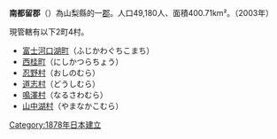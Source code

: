 {{日本郡|
郡=南都留郡|
日文原名=南都留郡|
平假名=みなみつるぐん|
羅馬字拼音=Minamitsuru-gun|
都道府縣=山梨縣|
支廳=|
町=2|
村=4|
經度=|
緯度=|
地圖=[[File:Minamitsuru_District_in_Yamanashi_Prefecture.png|250px]]|
}}
'''南都留郡'''（{{jpn|j=南都留郡|hg=みなみつるぐん|rm=Minamitsuru gun|f=y}}）為山梨縣的一[[郡|郡]]。人口49,180人、面積400.71km²。（2003年）

現管轄有以下2町4村。
*[[富士河口湖町|富士河口湖町]]（ふじかわぐちこまち）
*[[西桂町|西桂町]]（にしかつらちょう）
*[[忍野村|忍野村]]（おしのむら）
*[[道志村|道志村]]（どうしむら）
*[[鳴澤村|鳴澤村]]（なるさわむら）
*[[山中湖村|山中湖村]]（やまなかこむら）

{{山梨縣}}

[[Category:1878年日本建立|Category:1878年日本建立]]
